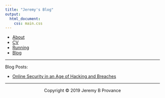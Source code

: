 ```yaml
---
title: "Jeremy's Blog"
output: 
  html_document:
    css: main.css
---
```

<nav>
  <ul>
	  <li><a href="/">About</a></li>
    <li><a href="/cv">CV</a></li>
		<li><a href="/running">Running</a></li>
    <li><a href="/blog">Blog</a></li>
	</ul>
</nav>

***

Blog Posts:

* [Online Security in an Age of Hacking and Breaches](https://jeremyprovance.github.io/blog/Online-Security-in-an-Age-of-Hacking-and-Breaches)

***

<center> Copyright © 2019 Jeremy B Provance </center>
